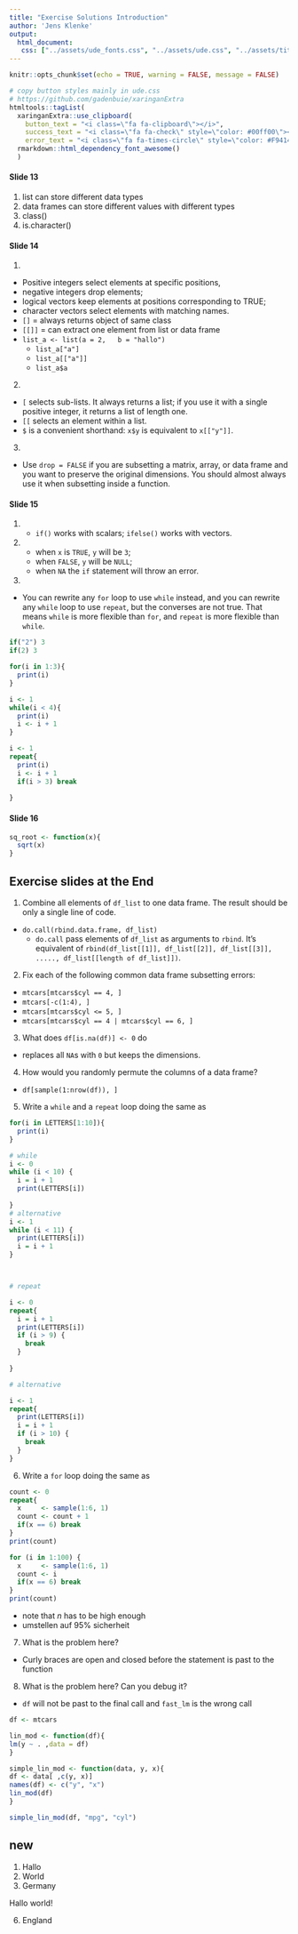 ```yaml
---
title: "Exercise Solutions Introduction"
author: 'Jens Klenke' 
output: 
  html_document:
   css: ["../assets/ude_fonts.css", "../assets/ude.css", "../assets/title_slides.css", "../assets/custom.css"]
---
```

```r
knitr::opts_chunk$set(echo = TRUE, warning = FALSE, message = FALSE)
```

```r
# copy button styles mainly in ude.css 
# https://github.com/gadenbuie/xaringanExtra
htmltools::tagList(
  xaringanExtra::use_clipboard(
    button_text = "<i class=\"fa fa-clipboard\"></i>",
    success_text = "<i class=\"fa fa-check\" style=\"color: #00ff00\"></i>",
    error_text = "<i class=\"fa fa-times-circle\" style=\"color: #F94144\"></i>"),
  rmarkdown::html_dependency_font_awesome() 
  )
```

#### Slide 13

1. list can store different data types
2. data frames can store different values with different types
3. class()
4. is.character()

#### Slide 14

1. 
  - Positive integers select elements at specific positions, 
  - negative integers drop elements; 
  - logical vectors keep elements at positions corresponding to TRUE; 
  - character vectors select elements with matching names.
  - `[]` = always returns object of same class 
  - `[[]]` = can extract one element from list or data frame
  - `list_a <- list(a = 2,   b = "hallo")`
    - `list_a["a"]`
    - `list_a[["a"]]`
    - `list_a$a`

2. 
  - `[` selects sub-lists. It always returns a list; if you use it with a single positive integer, it returns a list of length one. 
  - `[[` selects an element within a list. 
  - `$` is a convenient shorthand: `x$y` is equivalent to `x[["y"]]`.

3. 
  - Use `drop = FALSE` if you are subsetting a matrix, array, or data frame and you want to preserve the original dimensions. You should almost always use it when subsetting inside a function.


#### Slide 15

1.
  - `if()` works with scalars; `ifelse()` works with vectors.
2.
  - when `x` is `TRUE`, `y` will be `3`; 
  - when `FALSE`, `y` will be `NULL`; 
  - when `NA` the `if` statement will throw an error.
3. 
  - You can rewrite any `for` loop to use `while` instead, and you can rewrite any `while` loop to use `repeat`, but the converses are not true. That means `while` is more flexible than `for`, and `repeat` is more flexible than `while`.
```r
if("2") 3
if(2) 3

for(i in 1:3){
  print(i)
}

i <- 1
while(i < 4){
  print(i)
  i <- i + 1
}

i <- 1
repeat{
  print(i)
  i <- i + 1 
  if(i > 3) break
  
}
```
  
#### Slide 16

```r
sq_root <- function(x){
  sqrt(x)
}
```


## Exercise slides at the End

1. Combine all elements of `df_list` to one data frame. The result should be only a single line of code.
  - `do.call(rbind.data.frame, df_list)`
    - `do.call` pass elements of `df_list` as arguments to `rbind`. It's equivalent of `rbind(df_list[[1]], df_list[[2]], df_list[[3]], ....., df_list[[length of df_list]])`. 
2. Fix each of the following common data frame subsetting errors:
  - `mtcars[mtcars$cyl == 4, ]`
  - `mtcars[-c(1:4), ]`
  - `mtcars[mtcars$cyl <= 5, ]`
  - `mtcars[mtcars$cyl == 4 | mtcars$cyl == 6, ]`
3. What does `df[is.na(df)] <- 0` do
  - replaces all `NA`s with `0` but keeps the dimensions. 
4. How would you randomly permute the columns of a data frame?
  - `df[sample(1:nrow(df)), ]`
5. Write a `while` and a `repeat` loop doing the same as
```r
for(i in LETTERS[1:10]){
  print(i)
}

# while 
i <- 0
while (i < 10) {
  i = i + 1
  print(LETTERS[i])
  
}
# alternative 
i <- 1
while (i < 11) {
  print(LETTERS[i])
  i = i + 1 
}



# repeat

i <- 0
repeat{
  i = i + 1
  print(LETTERS[i])
  if (i > 9) {
    break
  }
  
}

# alternative

i <- 1
repeat{
  print(LETTERS[i])
  i = i + 1 
  if (i > 10) {
    break
  }
}
```
6. Write a `for` loop doing the same as

```r
count <- 0
repeat{
  x     <- sample(1:6, 1)
  count <- count + 1 
  if(x == 6) break
}
print(count)

for (i in 1:100) {
  x     <- sample(1:6, 1)
  count <- i
  if(x == 6) break
}
print(count)
```
  - note that $n$ has to be high enough
  - umstellen auf 95% sicherheit 
7. What is the problem here?
  - Curly braces are open and closed before the statement is past to the function
8. What is the problem here? Can you debug it?
  - `df` will not be past to the final call and `fast_lm` is the wrong call
  ```r
  
df <- mtcars

lin_mod <- function(df){
  lm(y ~ . ,data = df)
}

simple_lin_mod <- function(data, y, x){
  df <- data[ ,c(y, x)]
  names(df) <- c("y", "x")
  lin_mod(df)
}

simple_lin_mod(df, "mpg", "cyl")
```





## new 


1. Hallo
1. World
2. Germany

Hallo world!

6. England




